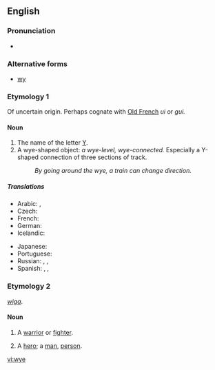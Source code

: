 ==English==

===Pronunciation===
* {{IPA|/waɪ/}}

===Alternative forms===
* [[wy]]

===Etymology 1===
Of uncertain origin. Perhaps cognate with [[Old French]] ''ui'' or ''gui.''

====Noun====
{{en-noun}}

# The name of the letter [[Y]].
# A wye-shaped object: ''a wye-level, wye-connected.'' Especially a Y-shaped connection of three sections of track.
#: ''By going around the wye, a train can change direction.''

=====Translations=====
{{trans-top|name of the letter Y, y}}
* Arabic: {{t|ar|إي غريكا|f|tr='ii ghriika|sc=Arab}},  {{t|ar|واي|m|tr=way|sc=Arab}}
* Czech: {{t-|cs|ypsilon|n}}
* French: {{t|fr|i grec|m}}
* German: {{t|de|Ypsilon|n}}
* Icelandic: {{t|is|ypsilon|n}}
{{trans-mid}}
* Japanese: {{t|ja|ワイ|tr=wai|sc=Jpan}}
* Portuguese: {{t-|pt|ípsilon|m}}
* Russian: {{t|ru|уай|n|tr=uaj|sc=Cyrl}} {{qualifier|English}}, {{t+|ru|игрек|m|tr=ígrek|sc=Cyrl}},  {{t|ru|ипсилон|m|tr=ipsilón|sc=Cyrl}}
* Spanish: {{t|es|i griego|m}},  {{t|es|i griega|f}},  {{t|es|ye|m}}
{{trans-bottom}}

===Etymology 2===
{{etyl|ang}} ''[[wiga]]''.

====Noun====
{{en-noun}}

# {{context|poetic|obsolete}} A [[warrior]] or [[fighter]].
# {{context|poetic|obsolete}} A [[hero]]; a [[man]], [[person]].

[[vi:wye]]
